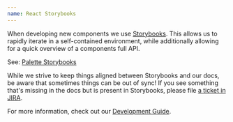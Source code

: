 ```yaml
---
name: React Storybooks
---
```


When developing new components we use [Storybooks](https://storybook.js.org/).
This allows us to rapidly iterate in a self-contained environment, while
additionally allowing for a quick overview of a components full API.

See: [Palette Storybooks](https://palette-storybook.artsy.net/)

While we strive to keep things aligned between Storybooks and our docs, be aware
that sometimes things can be out of sync! If you see something that's missing in
the docs but is present in Storybooks, please file
[a ticket in JIRA](https://artsyproduct.atlassian.net/jira/software/projects/WP/boards/97).

For more information, check out our [Development Guide](/guides/development/).
